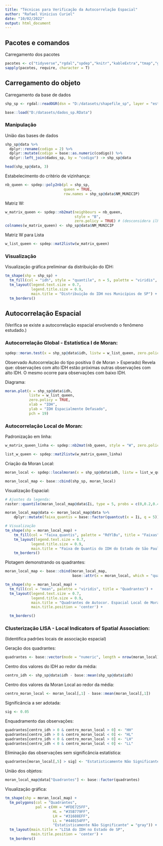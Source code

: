 ```yaml
---
title: "Técnicas para Verificação da Autocorrelação Espacial"
author: "Rafael Vinicius Curiel"
date: "10/02/2022"
output: html_document
---
```


## Pacotes e comandos

Carregamento dos pacotes  
```r
pacotes <- c("tidyverse","rgdal","spdep","knitr","kableExtra","tmap","gtools")
sapply(pacotes, require, character = T) 
```


## Carregamento do objeto

Carregamento da base de dados
```r
shp_sp <- rgdal::readOGR(dsn = "D:/datasets/shapefile_sp", layer = "estado_sp")

base::load("D:/datasets/dados_sp.RData")
```



### Manipulação

União das bases de dados
```r
shp_sp@data %>% 
  dplyr::rename(codigo = 2) %>% 
  dplyr::mutate(codigo = base::as.numeric(codigo)) %>% 
  dplyr::left_join(dados_sp, by = "codigo") -> shp_sp@data

head(shp_sp@data, 3)
```


Estabelecimento do critério de vizinhança:
```r
nb_queen <- spdep::poly2nb(pl = shp_sp,
                           queen = TRUE,
                           row.names = shp_sp@data$NM_MUNICIP)
```


Matriz W:
```r
w_matrix_queen <- spdep::nb2mat(neighbours = nb_queen,
                                style = "B",
                                zero.policy = TRUE) # (desconsidera ilha)
colnames(w_matrix_queen) <- shp_sp@data$NM_MUNICIP
```


Matriz W para Lista
```r
w_list_queen <- spdep::mat2listw(w_matrix_queen)
```



### Visualização

Visualização gráfica preliminar da distribuição do IDH:
```r
tm_shape(shp = shp_sp) +
  tm_fill(col = "idh", style = "quantile", n = 5, palette = "viridis", title = "IDH") +
  tm_layout(legend.text.size = 0.7,
            legend.title.size = 0.9,
            main.title = "Distribuição do IDH nos Municípios de SP") +
  tm_borders()
```



## Autocorrelação Espacial
(Verifica se existe a autocorrelação espacial envolvendo o fenômeno estudado.)


### Autocorrelação Global - Estatística I de Moran:

```r
spdep::moran.test(x = shp_sp@data$idh, listw = w_list_queen, zero.policy = TRUE)
```
Observado Autocorrelação do tipo positiva (I de Moran > Esperado)
Revela que: observações com alto IDH estão próximas outras observações com alto IDH.
            O mesmo ocorre para observações com baixo IDH.


Diagrama:
```r
moran.plot(x = shp_sp@data$idh, 
           listw = w_list_queen, 
           zero.policy = TRUE,
           xlab = "IDH", 
           ylab = "IDH Espacialmente Defasado",
           pch = 19)
```


### Autocorrelação Local de Moran:

Padronização em linha:
```r
w_matrix_queen_linha <- spdep::nb2mat(nb_queen, style = "W", zero.policy = TRUE)

list_w_queen <- spdep::mat2listw(w_matrix_queen_linha)
```


Criação da Moran Local:
```r
moran_local <- spdep::localmoran(x = shp_sp@data$idh, listw = list_w_queen, zero.policy = TRUE)

moran_local_map <- base::cbind(shp_sp, moran_local)
```


Visualização Espacial:
```r
# Ajustes da legenda:
raster::quantile(moran_local_map@data$Ii, type = 5, probs = c(0,0.2,0.4,0.6,0.8))

moran_local_map@data <- moran_local_map@data %>% 
    dplyr::mutate(faixa_quantis = base::factor(quantcut(x = Ii, q = 5))) 

# Visualização
tm_shape(shp = moran_local_map) +
    tm_fill(col = "faixa_quantis", palette = "RdYlBu", title = "Faixas") +
    tm_layout(legend.text.size = 0.7,
            legend.title.size = 0.9,
            main.title = "Faixa de Quantis do IDH do Estado de São Paulo") +
    tm_borders()
```


Plotagem demonstrando os quadrantes:
```r
moran_local_map <- base::cbind(moran_local_map, 
                               base::attr(x = moran_local, which = "quadr")[1])

tm_shape(shp = moran_local_map) +
  tm_fill(col = "mean", palette = "viridis", title = "Quadrantes") +
  tm_layout(legend.text.size = 0.7,
            legend.title.size = 0.9,
            main.title = "Quadrantes de Autocor. Espacial Local de Moran",
            main.title.position = 'center') +

  tm_borders()
```


### Clusterização LISA - Local Indicators of Spatial Association:
(Iidentifica padrões locais de associação espacial)

Geração dos quadrantes:
```r
quadrantes <- base::vector(mode = "numeric", length = nrow(moran_local))
```


Centro dos valores do IDH ao redor da média:
```r
centro_idh <- shp_sp@data$idh - base::mean(shp_sp@data$idh)
```


Centro dos valores da Moran Local ao redor da média:
```r
centro_moran_local <- moran_local[,1] - base::mean(moran_local[,1])
```


Significância a ser adotada:
```r
sig <- 0.05
```


Enquadramento das observações:
```r
quadrantes[centro_idh > 0 & centro_moran_local > 0] <- "HH"
quadrantes[centro_idh > 0 & centro_moran_local < 0] <- "HL"
quadrantes[centro_idh < 0 & centro_moran_local > 0] <- "LH"
quadrantes[centro_idh < 0 & centro_moran_local < 0] <- "LL"
```


Eliminação das observações sem significância estatística:
```r
quadrantes[moran_local[,5] > sig] <- "Estatisticamente Não Significante"
```


União dos objetos:
```r
moran_local_map@data["Quadrantes"] <- base::factor(quadrantes)
```


Visualização gráfica:
```r
tm_shape(shp = moran_local_map) +
  tm_polygons(col = "Quadrantes", 
              pal = c(HH = "#FDE725FF",
                      HL = "#35B779FF", 
                      LH = "#31688EFF", 
                      LL = "#440154FF",
                      "Estatisticamente Não Significante" = "gray")) +
  tm_layout(main.title = "LISA do IDH no Estado de SP",
            main.title.position = 'center') +
  tm_borders()
```

